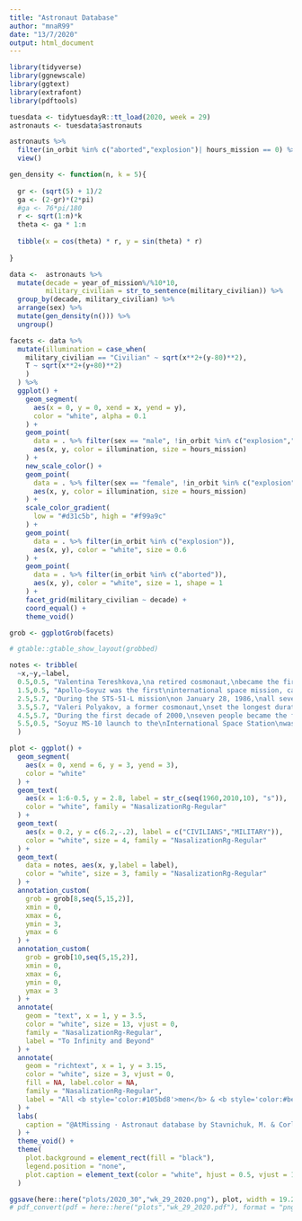 ```yaml
---
title: "Astronaut Database"
author: "mnaR99"
date: "13/7/2020"
output: html_document
---
```


```r
library(tidyverse)
library(ggnewscale)
library(ggtext)
library(extrafont)
library(pdftools)
```

```r
tuesdata <- tidytuesdayR::tt_load(2020, week = 29)
astronauts <- tuesdata$astronauts
```

```r
astronauts %>% 
  filter(in_orbit %in% c("aborted","explosion")| hours_mission == 0) %>% 
  view()
```

```r
gen_density <- function(n, k = 5){
  
  gr <- (sqrt(5) + 1)/2
  ga <- (2-gr)*(2*pi)
  #ga <- 76*pi/180
  r <- sqrt(1:n)*k
  theta <- ga * 1:n
  
  tibble(x = cos(theta) * r, y = sin(theta) * r)
  
}
```

```r
data <-  astronauts %>% 
  mutate(decade = year_of_mission%/%10*10,
         military_civilian = str_to_sentence(military_civilian)) %>% 
  group_by(decade, military_civilian) %>%
  arrange(sex) %>%
  mutate(gen_density(n())) %>% 
  ungroup()
```

```r
facets <- data %>% 
  mutate(illumination = case_when(
    military_civilian == "Civilian" ~ sqrt(x**2+(y-80)**2),
    T ~ sqrt(x**2+(y+80)**2)
    )
  ) %>% 
  ggplot() +
    geom_segment(
      aes(x = 0, y = 0, xend = x, yend = y), 
      color = "white", alpha = 0.1
    ) +
    geom_point(
      data = . %>% filter(sex == "male", !in_orbit %in% c("explosion","aborted")), 
      aes(x, y, color = illumination, size = hours_mission)
    ) +
    new_scale_color() +
    geom_point(
      data = . %>% filter(sex == "female", !in_orbit %in% c("explosion","aborted")), 
      aes(x, y, color = illumination, size = hours_mission)
    ) +
    scale_color_gradient(
      low = "#d31c5b", high = "#f99a9c"
    ) +
    geom_point(
      data = . %>% filter(in_orbit %in% c("explosion")), 
      aes(x, y), color = "white", size = 0.6
    ) +
    geom_point(
      data = . %>% filter(in_orbit %in% c("aborted")), 
      aes(x, y), color = "white", size = 1, shape = 1
    ) +
    facet_grid(military_civilian ~ decade) +
    coord_equal() +
    theme_void()
```

```r
grob <- ggplotGrob(facets)

# gtable::gtable_show_layout(grobbed)

notes <- tribble(
  ~x,~y,~label,
  0.5,0.5, "Valentina Tereshkova,\na retired cosmonaut,\nbecame the first woman\nto go into space on\nJune 16, 1963.",
  1.5,0.5, "Apollo–Soyuz was the first\ninternational space mission, carried out\njointly by the USA and the USSR\n on July 15, 1975.",
  2.5,5.7, "During the STS-51-L mission\non January 28, 1986,\nall seven crew members died from\nthe Challenger explosion,\nminutes after launch.",
  3.5,5.7, "Valeri Polyakov, a former cosmonaut,\nset the longest duration spaceflight\n(437 days 18 hours) on March 22, 1995.",
  4.5,5.7, "During the first decade of 2000,\nseven people became the first space\ntourists. Charles Simonyi, an American\nbusinessman, became the first\nrepeat space tourist.",
  5.5,0.5, "Soyuz MS-10 launch to the\nInternational Space Station\nwas aborted on October 11, 2018.\nBoth crew members, survived the incident."
  )

plot <- ggplot() +
  geom_segment(
    aes(x = 0, xend = 6, y = 3, yend = 3), 
    color = "white"
  ) +
  geom_text(
    aes(x = 1:6-0.5, y = 2.8, label = str_c(seq(1960,2010,10), "s")), 
    color = "white", family = "NasalizationRg-Regular"
  ) +
  geom_text(
    aes(x = 0.2, y = c(6.2,-.2), label = c("CIVILIANS","MILITARY")), 
    color = "white", size = 4, family = "NasalizationRg-Regular"
  ) +
  geom_text(
    data = notes, aes(x, y,label = label), 
    color = "white", size = 3, family = "NasalizationRg-Regular"
  ) +
  annotation_custom(
    grob = grob[8,seq(5,15,2)],
    xmin = 0,
    xmax = 6,
    ymin = 3,
    ymax = 6
  ) +
  annotation_custom(
    grob = grob[10,seq(5,15,2)],
    xmin = 0,
    xmax = 6,
    ymin = 0,
    ymax = 3
  ) +
  annotate(
    geom = "text", x = 1, y = 3.5, 
    color = "white", size = 13, vjust = 0,
    family = "NasalizationRg-Regular",
    label = "To Infinity and Beyond"
  ) +
  annotate(
    geom = "richtext", x = 1, y = 3.15, 
    color = "white", size = 3, vjust = 0,
    fill = NA, label.color = NA,
    family = "NasalizationRg-Regular",
    label = "All <b style='color:#105bd8'>men</b> & <b style='color:#be2535'>women</b> astronauts who participated in space missions before 15 January 2020.<br>Size of the point represents the duration of the mission."
  ) +
  labs(
    caption = "@AtMissing · Astronaut database by Stavnichuk, M. & Corlett, T."
  ) +
  theme_void() +
  theme(
    plot.background = element_rect(fill = "black"),
    legend.position = "none",
    plot.caption = element_text(color = "white", hjust = 0.5, vjust = 10, family = "NasalizationRg-Regular")
  )
```

```r
ggsave(here::here("plots/2020_30","wk_29_2020.png"), plot, width = 19.2, height = 10.8)
# pdf_convert(pdf = here::here("plots","wk_29_2020.pdf"), format = "png", dpi = 400, filenames = here::here("plots","wk_29_2020.png"))
```
